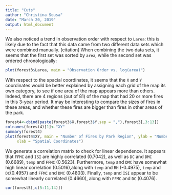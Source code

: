 ```yaml
---
title: "Cuts"
author: "Christina Sousa"
date: "March 20, 2019"
output: html_document
---
```

We also noticed a trend in observation order with respect to `Larea`: this is likely due to the fact that this data came from two different data sets which were combined manually. [citation] When combining the two data sets, it seems that the first set was sorted by `area`, while the second set was ordered chronologically:
  
```r
plot(forest3$Larea, main = "Observation Order vs. log(area)")

```

With respect to the spacial coordinates, it seems that the `X` and `Y` coordinates would be better explained by assigning each grid of the map its own category, to see if one area of the map appears more than others. Indeed, there are 4 regions (out of 81) of the map that had 20 or more fires in this 3-year period. It may be interesting to compare the sizes of fires in these areas, and whether these fires are bigger than fires in other areas of the park.

```r
forest4<-cbind(paste(forest3$X,forest3$Y,sep = ","),forest3[,3:13])
colnames(forest4)[1]<-"XY"
summary(forest4)
plot(forest4$XY, main = "Number of Fires by Park Region", ylab = "Number of Fires",
     xlab = "Spatial Coordinates")
```



We generate a correlation matrix to check for linear dependence. It appears that `FFMC` and `ISI` are highly correlated (0.7042), as well as `DC` and `DMC` (0.6689), `temp` and `FFMC` (0.5623). Furthermore, `temp` and `DMC` have somewhat high linear correlation (0.5016),along with `temp` and `RH` (-0.4975), `temp` and `DC`(0.4957) and `FFMC` and `DMC` (0.4803). Finally, `temp` and `ISI` appear to be somewhat linearly correlated (0.4660), along with `FFMC` and `DC` (0.4076).

```r
cor(forest5[,c(5:11,14)])
```